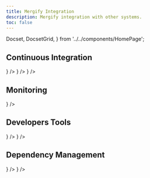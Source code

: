 ```yaml
---
title: Mergify Integration
description: Mergify integration with other systems.
toc: false
---
```


  Docset,
  DocsetGrid,
} from '../../components/HomePage';

## Continuous Integration

<DocsetGrid>
  <Docset
    title="GitHub Actions"
    description="Learn how Mergify integrates with GitHub Actions."
    path="gha"
    icon={<SiGithubactions/>}
  />
  <Docset
    title="Jenkins"
    description="Learn how Mergify integrates with Jenkins."
    path="jenkins"
    icon={<SiJenkins/>}
  />
  <Docset
    title="TeamCity"
    description="How to automate your TeamCity workflow using Mergify."
    path="teamcity"
    icon={<SiTeamcity/>}
  />
</DocsetGrid>

## Monitoring

<DocsetGrid>
  <Docset
    title="Datadog"
    description="Monitor your merge queues with Mergify Datadog integration."
    path="datadog"
    icon={<SiDatadog/>}
  />
</DocsetGrid>

## Developers Tools

<DocsetGrid>
  <Docset
    title="Graphite"
    description="Learn how you can use Graphite and Mergify together."
    path="graphite"
    icon={<BsStack/>}
  />
  <Docset
    title="Rush"
    description="How to leverage your Rush monorepo with Mergify."
    path="rush"
    icon={<TbBike/>}
  />
</DocsetGrid>

## Dependency Management
<DocsetGrid>
  <Docset
    title="Dependabot"
    description="How to automate your dependencies update using Mergify"
    path="dependabot"
    icon={<SiDependabot/>}
  />
  <Docset
    title="Snyk"
    description="Streamline your dependency management."
    path="snyk"
    icon={<SiSnyk/>}
  />
</DocsetGrid>
